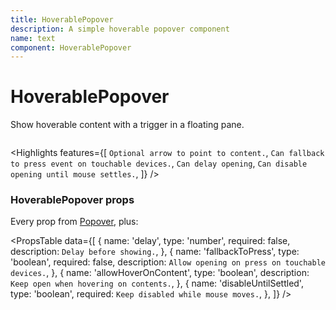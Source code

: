 ```yaml
---
title: HoverablePopover
description: A simple hoverable popover component
name: text
component: HoverablePopover
---
```


# HoverablePopover

<Description>Show hoverable content with a trigger in a floating pane.</Description>

<HeroContainer>
  <HoverablePopoverDemo />
</HeroContainer>

```jsx hero template=HoverablePopover

```

<Highlights
  features={[
    `Optional arrow to point to content.`,
    `Can fallback to press event on touchable devices.`,
    `Can delay opening`,
    `Can disable opening until mouse settles.`,
  ]}
/>

### HoverablePopover props

Every prop from [Popover](/docs/components/popover), plus:

<PropsTable
  data={[
    {
      name: 'delay',
      type: 'number',
      required: false,
      description: `Delay before showing.`,
    },
    {
      name: 'fallbackToPress',
      type: 'boolean',
      required: false,
      description: `Allow opening on press on touchable devices.`,
    },
    {
      name: 'allowHoverOnContent',
      type: 'boolean',
      description: `Keep open when hovering on contents.`,
    },
    {
      name: 'disableUntilSettled',
      type: 'boolean',
      required: `Keep disabled while mouse moves.`,
    },
  ]}
/>
